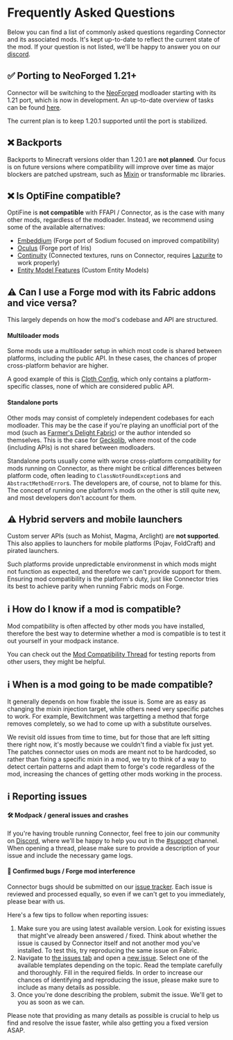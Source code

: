 # Frequently Asked Questions

Below you can find a list of commonly asked questions regarding Connector and its associated mods. It's kept up-to-date to reflect the current state
of the mod. If your question is not listed, we'll be happy to answer you on our [discord](https://discord.sinytra.org).

## ✅️ Porting to NeoForged 1.21+

Connector will be switching to the [NeoForged](https://neoforged.net) modloader starting with its 1.21 port, which is now in development.
An up-to-date overview of tasks can be found [here](https://github.com/orgs/Sinytra/projects/4).

The current plan is to keep 1.20.1 supported until the port is stabilized.

## ❌️ Backports

Backports to Minecraft versions older than 1.20.1 are **not planned**. Our focus is on future versions where compatibility will improve over time as
major blockers are patched upstream, such as [Mixin](https://github.com/Sinytra/Connector/discussions/383) or transformable mc libraries.

## ❌️ Is OptiFine compatible?

OptiFine is **not compatible** with FFAPI / Connector, as is the case with many other mods, regardless of the modloader. Instead, we recommend
using some of the available alternatives:
- [Embeddium](https://modrinth.com/mod/embeddium) (Forge port of Sodium focused on improved compatibility)
- [Oculus](https://modrinth.com/mod/oculus) (Forge port of Iris)
- [Continuity](https://www.curseforge.com/minecraft/mc-mods/continuity) (Connected textures, runs on Connector, requires
[Lazurite](https://curseforge.com/minecraft/mc-mods/lazurite) to work properly)
- [Entity Model Features](https://www.curseforge.com/minecraft/mc-mods/entity-model-features) (Custom Entity Models)

## ⚠️ Can I use a Forge mod with its Fabric addons and vice versa?

This largely depends on how the mod's codebase and API are structured.

#### Multiloader mods

Some mods use a multiloader setup in which most code is shared between platforms, including the public API. In these cases, the chances of
proper cross-platform behavior are higher.

A good example of this is [Cloth Config](https://github.com/shedaniel/cloth-config), which only contains a platform-specific classes, none of
which are considered public API.

#### Standalone ports

Other mods may consist of completely independent codebases for each modloader. This may be the case if you're playing an unofficial port of the mod
(such as [Farmer's Delight Fabric](https://www.curseforge.com/minecraft/mc-mods/farmers-delight-fabric)) or the author intended so themselves.
This is the case for [Geckolib](https://github.com/bernie-g/geckolib), where most of the code (including APIs) is not shared between modloaders.

Standalone ports usually come with worse cross-platform compatibility for mods running on Connector, as there might be critical differences between
platform code, often leading to `ClassNotFoundException`s and `AbstractMethodError`s. The developers are, of course, not to blame for this.
The concept of running one platform's mods on the other is still quite new, and most developers don't account for them.

## ⚠️ Hybrid servers and mobile launchers

Custom server APIs (such as Mohist, Magma, Arclight) are **not supported**. This also applies to launchers for mobile platforms (Pojav, FoldCraft)
and pirated launchers.

Such platforms provide unpredictable environmenst in which mods might not function as expected, and therefore we can't provide support for them.
Ensuring mod compatibility is the platform's duty, just like Connector tries its best to achieve parity when running Fabric mods on Forge.

## ℹ️ How do I know if a mod is compatible?

Mod compatibility is often affected by other mods you have installed, therefore the best way to determine whether a mod is compatible is to test
it out yourself in your modpack instance.

You can check out the [Mod Compatibility Thread](https://github.com/Sinytra/Connector/discussions/12) for testing reports from other users,
they might be helpful.

## ℹ️ When is a mod going to be made compatible?

It generally depends on how fixable the issue is. Some are as easy as changing the mixin injection target, while others need very specific patches
to work. For example, Bewitchment was targetting a method that forge removes completely, so we had to come up with a substitute ourselves.

We revisit old issues from time to time, but for those that are left sitting there right now, it's mostly because we couldn't find a viable fix just
yet. The patches connector uses on mods are meant not to be hardcoded, so rather than fixing a specific mixin in a mod, we try to think of a way to
detect certain patterns and adapt them to forge's code regardless of the mod, increasing the chances of getting other mods working in the process.

## ℹ️ Reporting issues

#### 🛠️ Modpack / general issues and crashes

If you're having trouble running Connector, feel free to join our community on [Discord](https://discord.sinytra.org), where we'll be happy to
help you out in the [#support](https://discord.com/channels/1141048834177388746/1141062824265793650) channel. When opening a thread, please make sure
to provide a description of your issue and include the necessary game logs.

#### 🐞 Confirmed bugs / Forge mod interference

Connector bugs should be submitted on our [issue tracker](https://github.com/Sinytra/Connector/issues). Each issue is reviewed and processed equally,
so even if we can't get to you immediately, please bear with us.

Here's a few tips to follow when reporting issues:

1. Make sure you are using latest available version. Look for existing issues that might've already been answered / fixed. Think about whether the
issue is caused by Connector itself and not another mod you've installed. To test this, try reproducing the same issue on Fabric.
2. Navigate to [the issues tab](https://github.com/Sinytra/Connector/issues) and open a [new issue](https://github.com/Sinytra/Connector/issues/new/choose).
Select one of the available templates depending on the topic. Read the template carefully and thoroughly.
Fill in the required fields. In order to increase our chances of identifying and reproducing the issue, please make sure to include as many details
as possible.
3. Once you're done describing the problem, submit the issue. We'll get to you as soon as we can.

Please note that providing as many details as possible is crucial to help us find and resolve the issue faster, while also getting you a fixed
version ASAP.
